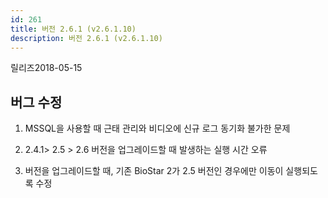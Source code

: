 ```yaml
---
id: 261
title: 버전 2.6.1 (v2.6.1.10)
description: 버전 2.6.1 (v2.6.1.10)
---
```


릴리즈<Separator/>2018-05-15

## 버그 수정

1. MSSQL을 사용할 때 근태 관리와 비디오에 신규 로그 동기화 불가한 문제

1. 2.4.1> 2.5 > 2.6 버전을 업그레이드할 때 발생하는 실행 시간 오류

1. 버전을 업그레이드할 때, 기존 BioStar 2가 2.5 버전인 경우에만 이동이 실행되도록 수정